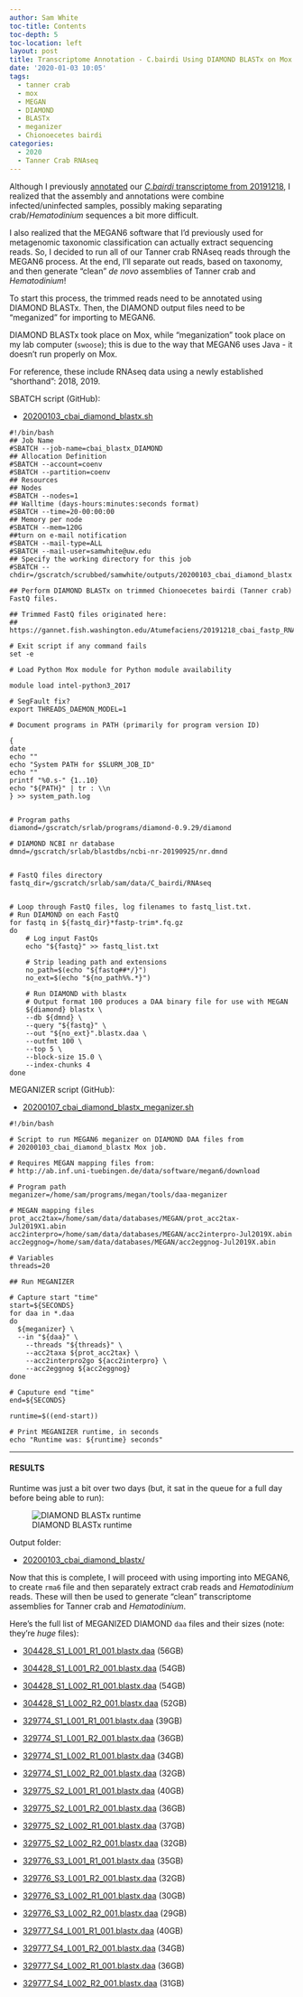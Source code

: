 ```yaml
---
author: Sam White
toc-title: Contents
toc-depth: 5
toc-location: left
layout: post
title: Transcriptome Annotation - C.bairdi Using DIAMOND BLASTx on Mox and MEGAN6 Meganizer
date: '2020-01-03 10:05'
tags:
  - tanner crab
  - mox
  - MEGAN
  - DIAMOND
  - BLASTx
  - meganizer
  - Chionoecetes bairdi
categories:
  - 2020
  - Tanner Crab RNAseq
---
```

Although I previously [annotated](https://robertslab.github.io/sams-notebook/posts/2019/2019-12-25-Transcriptome-Annotation-C.bairdi-Trinity-Assembly-Trinotate-on-Mox/) our [_C.bairdi_ transcriptome from 20191218](https://robertslab.github.io/sams-notebook/2019/12/18/Transcriptome-Assembly-C.bairdi-Trimmed-RNAseq-Using-Trinity-on-Mox/), I realized that the assembly and annotations were combine infected/uninfected samples, possibly making separating crab/_Hematodinium_ sequences a bit more difficult.

I also realized that the MEGAN6 software that I'd previously used for metagenomic taxonomic classification can actually extract sequencing reads. So, I decided to run all of our Tanner crab RNAseq reads through the MEGAN6 process. At the end, I'll separate out reads, based on taxonomy, and then generate "clean" _de novo_ assemblies of Tanner crab and _Hematodinium_!

To start this process, the trimmed reads need to be annotated using DIAMOND BLASTx. Then, the DIAMOND output files need to be "meganized" for importing to MEGAN6.

DIAMOND BLASTx took place on Mox, while "meganization" took place on my lab computer (`swoose`); this is due to the way that MEGAN6 uses Java - it doesn't run properly on Mox.

For reference, these include RNAseq data using a newly established "shorthand": 2018, 2019.

SBATCH script (GitHub):

- [20200103_cbai_diamond_blastx.sh](https://github.com/RobertsLab/sams-notebook/blob/master/sbatch_scripts/20200103_cbai_diamond_blastx.sh)

```shell
#!/bin/bash
## Job Name
#SBATCH --job-name=cbai_blastx_DIAMOND
## Allocation Definition
#SBATCH --account=coenv
#SBATCH --partition=coenv
## Resources
## Nodes
#SBATCH --nodes=1
## Walltime (days-hours:minutes:seconds format)
#SBATCH --time=20-00:00:00
## Memory per node
#SBATCH --mem=120G
##turn on e-mail notification
#SBATCH --mail-type=ALL
#SBATCH --mail-user=samwhite@uw.edu
## Specify the working directory for this job
#SBATCH --chdir=/gscratch/scrubbed/samwhite/outputs/20200103_cbai_diamond_blastx

## Perform DIAMOND BLASTx on trimmed Chionoecetes bairdi (Tanner crab) FastQ files.

## Trimmed FastQ files originated here:
## https://gannet.fish.washington.edu/Atumefaciens/20191218_cbai_fastp_RNAseq_trimming

# Exit script if any command fails
set -e

# Load Python Mox module for Python module availability

module load intel-python3_2017

# SegFault fix?
export THREADS_DAEMON_MODEL=1

# Document programs in PATH (primarily for program version ID)

{
date
echo ""
echo "System PATH for $SLURM_JOB_ID"
echo ""
printf "%0.s-" {1..10}
echo "${PATH}" | tr : \\n
} >> system_path.log


# Program paths
diamond=/gscratch/srlab/programs/diamond-0.9.29/diamond

# DIAMOND NCBI nr database
dmnd=/gscratch/srlab/blastdbs/ncbi-nr-20190925/nr.dmnd


# FastQ files directory
fastq_dir=/gscratch/srlab/sam/data/C_bairdi/RNAseq


# Loop through FastQ files, log filenames to fastq_list.txt.
# Run DIAMOND on each FastQ
for fastq in ${fastq_dir}*fastp-trim*.fq.gz
do
	# Log input FastQs
	echo "${fastq}" >> fastq_list.txt

	# Strip leading path and extensions
	no_path=$(echo "${fastq##*/}")
	no_ext=$(echo "${no_path%%.*}")

	# Run DIAMOND with blastx
	# Output format 100 produces a DAA binary file for use with MEGAN
	${diamond} blastx \
	--db ${dmnd} \
	--query "${fastq}" \
	--out "${no_ext}".blastx.daa \
	--outfmt 100 \
	--top 5 \
	--block-size 15.0 \
	--index-chunks 4
done
```


MEGANIZER script (GitHub):

- [20200107_cbai_diamond_blastx_meganizer.sh](https://github.com/RobertsLab/sams-notebook/blob/master/bash_scripts/20200107_cbai_diamond_blastx_meganizer.sh)

```shell
#!/bin/bash

# Script to run MEGAN6 meganizer on DIAMOND DAA files from
# 20200103_cbai_diamond_blastx Mox job.

# Requires MEGAN mapping files from:
# http://ab.inf.uni-tuebingen.de/data/software/megan6/download

# Program path
meganizer=/home/sam/programs/megan/tools/daa-meganizer

# MEGAN mapping files
prot_acc2tax=/home/sam/data/databases/MEGAN/prot_acc2tax-Jul2019X1.abin
acc2interpro=/home/sam/data/databases/MEGAN/acc2interpro-Jul2019X.abin
acc2eggnog=/home/sam/data/databases/MEGAN/acc2eggnog-Jul2019X.abin

# Variables
threads=20

## Run MEGANIZER

# Capture start "time"
start=${SECONDS}
for daa in *.daa
do
  ${meganizer} \
  --in "${daa}" \
	--threads "${threads}" \
	--acc2taxa ${prot_acc2tax} \
	--acc2interpro2go ${acc2interpro} \
	--acc2eggnog ${acc2eggnog}
done

# Caputure end "time"
end=${SECONDS}

runtime=$((end-start))

# Print MEGANIZER runtime, in seconds
echo "Runtime was: ${runtime} seconds"
```

---

#### RESULTS

Runtime was just a bit over two days (but, it sat in the queue for a full day before being able to run):

![DIAMOND BLASTx runtime](https://github.com/RobertsLab/sams-notebook/blob/master/images/screencaps/20200103_cbai_diamond_blastx_runtime.png?raw=true)

Output folder:

- [20200103_cbai_diamond_blastx/](https://gannet.fish.washington.edu/Atumefaciens/20200103_cbai_diamond_blastx/)


Now that this is complete, I will proceed with using importing into MEGAN6, to create `rma6` file and then separately extract crab reads and _Hematodinium_ reads. These will then be used to generate "clean" transcriptome assemblies for Tanner crab and _Hematodinium_.

Here's the full list of MEGANIZED DIAMOND `daa` files and their sizes (note: they're _huge_ files):

- [304428_S1_L001_R1_001.blastx.daa](https://gannet.fish.washington.edu/Atumefaciens/20200103_cbai_diamond_blastx/304428_S1_L001_R1_001.blastx.daa) (56GB)

- [304428_S1_L001_R2_001.blastx.daa](https://gannet.fish.washington.edu/Atumefaciens/20200103_cbai_diamond_blastx/304428_S1_L001_R2_001.blastx.daa) (54GB)

- [304428_S1_L002_R1_001.blastx.daa](https://gannet.fish.washington.edu/Atumefaciens/20200103_cbai_diamond_blastx/304428_S1_L002_R1_001.blastx.daa) (54GB)

- [304428_S1_L002_R2_001.blastx.daa](https://gannet.fish.washington.edu/Atumefaciens/20200103_cbai_diamond_blastx/304428_S1_L002_R2_001.blastx.daa) (52GB)

- [329774_S1_L001_R1_001.blastx.daa](https://gannet.fish.washington.edu/Atumefaciens/20200103_cbai_diamond_blastx/329774_S1_L001_R1_001.blastx.daa) (39GB)

- [329774_S1_L001_R2_001.blastx.daa](https://gannet.fish.washington.edu/Atumefaciens/20200103_cbai_diamond_blastx/329774_S1_L001_R2_001.blastx.daa) (36GB)

- [329774_S1_L002_R1_001.blastx.daa](https://gannet.fish.washington.edu/Atumefaciens/20200103_cbai_diamond_blastx/329774_S1_L002_R1_001.blastx.daa) (34GB)

- [329774_S1_L002_R2_001.blastx.daa](https://gannet.fish.washington.edu/Atumefaciens/20200103_cbai_diamond_blastx/329774_S1_L002_R2_001.blastx.daa) (32GB)

- [329775_S2_L001_R1_001.blastx.daa](https://gannet.fish.washington.edu/Atumefaciens/20200103_cbai_diamond_blastx/329775_S2_L001_R1_001.blastx.daa) (40GB)

- [329775_S2_L001_R2_001.blastx.daa](https://gannet.fish.washington.edu/Atumefaciens/20200103_cbai_diamond_blastx/329775_S2_L001_R2_001.blastx.daa) (36GB)

- [329775_S2_L002_R1_001.blastx.daa](https://gannet.fish.washington.edu/Atumefaciens/20200103_cbai_diamond_blastx/329775_S2_L002_R1_001.blastx.daa) (37GB)

- [329775_S2_L002_R2_001.blastx.daa](https://gannet.fish.washington.edu/Atumefaciens/20200103_cbai_diamond_blastx/329775_S2_L002_R2_001.blastx.daa) (32GB)

- [329776_S3_L001_R1_001.blastx.daa](https://gannet.fish.washington.edu/Atumefaciens/20200103_cbai_diamond_blastx/329776_S3_L001_R1_001.blastx.daa) (35GB)

- [329776_S3_L001_R2_001.blastx.daa](https://gannet.fish.washington.edu/Atumefaciens/20200103_cbai_diamond_blastx/329776_S3_L001_R2_001.blastx.daa) (32GB)

- [329776_S3_L002_R1_001.blastx.daa](https://gannet.fish.washington.edu/Atumefaciens/20200103_cbai_diamond_blastx/329776_S3_L002_R1_001.blastx.daa) (30GB)

- [329776_S3_L002_R2_001.blastx.daa](https://gannet.fish.washington.edu/Atumefaciens/20200103_cbai_diamond_blastx/329776_S3_L002_R2_001.blastx.daa) (29GB)

- [329777_S4_L001_R1_001.blastx.daa](https://gannet.fish.washington.edu/Atumefaciens/20200103_cbai_diamond_blastx/329777_S4_L001_R1_001.blastx.daa) (40GB)

- [329777_S4_L001_R2_001.blastx.daa](https://gannet.fish.washington.edu/Atumefaciens/20200103_cbai_diamond_blastx/329777_S4_L001_R2_001.blastx.daa) (34GB)

- [329777_S4_L002_R1_001.blastx.daa](https://gannet.fish.washington.edu/Atumefaciens/20200103_cbai_diamond_blastx/329777_S4_L002_R1_001.blastx.daa) (36GB)

- [329777_S4_L002_R2_001.blastx.daa](https://gannet.fish.washington.edu/Atumefaciens/20200103_cbai_diamond_blastx/329777_S4_L002_R2_001.blastx.daa) (31GB)
